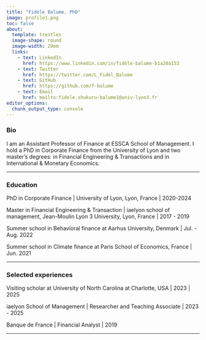 ```yaml
---
title: "Fidèle Balume, PhD"
image: profile1.png
toc: false
about: 
  template: trestles
  image-shape: round
  image-width: 29em
  links:
    - text: LinkedIn
      href: https://www.linkedin.com/in/fidèle-balume-b1a20a153
    - text: Twitter
      href: https://twitter.com/L_Fidel_Balume
    - text: GitHub
      href: https://github.com/f-balume
    - text: Email
      href: mailto:fidele.shukuru-balume1@univ-lyon3.fr
editor_options: 
  chunk_output_type: console
---
```


### Bio

I am an Assistant Professor of Finance at ESSCA School of Management. I hold a PhD in Corporate Finance from the University of Lyon and two master’s degrees: in Financial Engineering & Transactions and in International & Monetary Economics.

------------------------------------------------------------------------

### Education

PhD in Corporate Finance \| University of Lyon, Lyon, France \| 2020-2024

Master in Financial Engineering & Transaction \| iaelyon school of management, Jean-Moulin Lyon 3 University, Lyon, France \| 2017 - 2019

Summer school in Behavioral finance at Aarhus University, Denmark \| Jul. - Aug. 2022

Summer school in Climate finance at Paris School of Economics, France \| Jun. 2021

------------------------------------------------------------------------

### Selected experiences

Visiting scholar at University of North Carolina at Charlotte, USA \| 2023 \| 2025

iaelyon School of Management \| Researcher and Teaching Associate \| 2023 - 2025

Banque de France \| Financial Analyst \| 2019

------------------------------------------------------------------------
